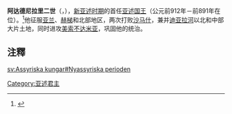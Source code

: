 {{Infobox royalty
| name = 阿达德尼拉里二世 
| title = [[亚述君主列表|亚述国王]] 
| image = 
| caption = 
| reign = 公元前912年－前891年
| predecessor = [[亚述-丹二世|亚述-丹二世]]
| successor = [[图库尔蒂-尼努尔塔二世|图库尔蒂-尼努尔塔二世]]
| father =[[亚述-丹二世|亚述-丹二世]]
| mother = 
| birth_date   = 
| birth_place  =
| death_date   = 公元前891年 
| death_place  =
}}

'''阿达德尼拉里二世'''（{{lang-en|Adad-nirari II}}，{{bd|？||前891年|}}），[[新亚述时期|新亚述时期]]的首任[[亚述君主列表|亚述国王]]（公元前912年－前891年在位）。<ref>{{cite book|last=Bertman|first=Stephen|title= ''The Handbook to Life in Ancient Mesopotamia''|url=https://archive.org/details/handbooktolifein0000bert|location=New York|publisher=Oxford UP|year=2005|page= [https://archive.org/details/handbooktolifein0000bert/page/74 74]}}</ref>他征服[[亚兰|亚兰]]、[[赫梯|赫梯]]和北部地区，两次打败[[沙马什·姆达米克|沙马什]]，兼并[[迪亚拉河|迪亚拉河]]以北和中部大片土地，同时进攻[[美索不达米亚|美索不达米亚]]，巩固他的统治。

{{start box}}
{{succession box|title=[[亚述君主列表|亚述国王]]|before=[[亚述-丹二世|亚述-丹二世]]|after=[[图库尔蒂-尼努尔塔二世|图库尔蒂-尼努尔塔二世]]|years=前912年－前891年}}
{{end box}}

== 注釋 ==
{{reflist}}
{{亚述国王}}
{{Authority control}}
[[Category:亚述君主|Category:亚述君主]]

{{Monarch-stub}}

[[sv:Assyriska_kungar#Nyassyriska_perioden|sv:Assyriska kungar#Nyassyriska perioden]]